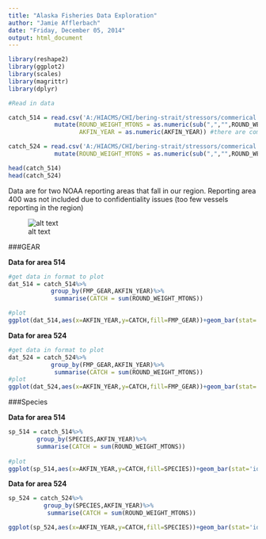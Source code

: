 ---
title: "Alaska Fisheries Data Exploration"
author: "Jamie Afflerbach"
date: "Friday, December 05, 2014"
output: html_document
---

```{r,echo=FALSE,message=FALSE,warning=FALSE}
library(reshape2)
library(ggplot2)
library(scales)
library(magrittr)
library(dplyr)

```
```{r}
#Read in data

catch_514 = read.csv('A:/HIACMS/CHI/bering-strait/stressors/commerical fisheries/inputs/LANDINGS_REGION_514.csv',stringsAsFactors=F)%>%
             mutate(ROUND_WEIGHT_MTONS = as.numeric(sub(",","",ROUND_WEIGHT_MTONS,fixed=TRUE)),
                    AKFIN_YEAR = as.numeric(AKFIN_YEAR)) #there are commas in the data which force those values to be read as characters.

catch_524 = read.csv('A:/HIACMS/CHI/bering-strait/stressors/commerical fisheries/inputs/LANDINGS_REGION_524.csv',stringsAsFactors=F)%>%
             mutate(ROUND_WEIGHT_MTONS = as.numeric(sub(",","",ROUND_WEIGHT_MTONS,fixed=TRUE))) #there are commas in the data which force those values to be read as characters.

head(catch_514)
head(catch_524)
```
  
Data are for two NOAA reporting areas that fall in our region. Reporting area 400 was not included due to confidentiality issues (too few vessels reporting in the region)  
  
![alt text](http://alaskafisheries.noaa.gov/maps/images/nmfs_reporting_areas.gif)  
  
  
###GEAR  

**Data for area 514**
```{r}
#get data in format to plot
dat_514 = catch_514%>%
            group_by(FMP_GEAR,AKFIN_YEAR)%>%
             summarise(CATCH = sum(ROUND_WEIGHT_MTONS))

#plot
ggplot(dat_514,aes(x=AKFIN_YEAR,y=CATCH,fill=FMP_GEAR))+geom_bar(stat='identity') +scale_y_continuous(labels=comma)

```

  
**Data for area 524**
```{r}
#get data in format to plot
dat_524 = catch_524%>%
            group_by(FMP_GEAR,AKFIN_YEAR)%>%
             summarise(CATCH = sum(ROUND_WEIGHT_MTONS))
#plot
ggplot(dat_524,aes(x=AKFIN_YEAR,y=CATCH,fill=FMP_GEAR))+geom_bar(stat='identity') 
```

###Species  

**Data for area 514**
```{r}
sp_514 = catch_514%>%
        group_by(SPECIES,AKFIN_YEAR)%>%
        summarise(CATCH = sum(ROUND_WEIGHT_MTONS))
      
#plot
ggplot(sp_514,aes(x=AKFIN_YEAR,y=CATCH,fill=SPECIES))+geom_bar(stat='identity')  +scale_y_continuous(labels=comma)
```

**Data for area 524**
```{r}
sp_524 = catch_524%>%
          group_by(SPECIES,AKFIN_YEAR)%>%
           summarise(CATCH = sum(ROUND_WEIGHT_MTONS))

ggplot(sp_524,aes(x=AKFIN_YEAR,y=CATCH,fill=SPECIES))+geom_bar(stat='identity')  +scale_y_continuous(labels=comma)
```
